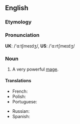 ==English==

===Etymology===
{{prefix|en|arch|mage}}

===Pronunciation===

'''UK''': /'ɑːtʃmeɪdʒ/, '''US''': /'ɑːrtʃmeɪdʒ/

===Noun===
{{en-noun|archmagi|s}}

# {{lb|en|fantasy}} A very powerful [[mage]].

====Translations====
{{trans-top|a very powerful mage}}
* French: {{t+|fr|archimage|m}}
* Polish: {{t|pl|arcymag|m}}
* Portuguese: {{t|pt|arquimago|m}}
{{trans-mid}}
* Russian: {{t|ru|архима́г|m}}
* Spanish: {{t|es|archimago|m}}
{{trans-bottom}}
